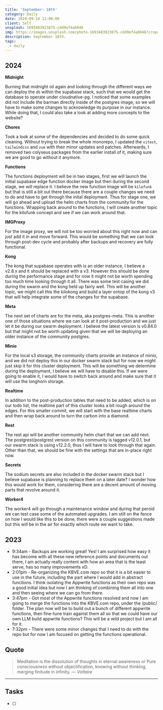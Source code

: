```yaml
---
title: 'September: 18th'
category: Daily
date: 2024-09-18 12:00:00
client: Self
unsplash: 1693483923875-cdd9ef4a8046
img: https://images.unsplash.com/photo-1693483923875-cdd9ef4a8046?crop=entropy&cs=srgb&fm=jpg&ixid=MnwzNjM5Nzd8MHwxfHJhbmRvbXx8fHx8fHx8fDE2ODE3NDg2ODY&ixlib=rb-4.0.3&q=85
description: September 18th. 
tags:
  - daily
---
```



## 2024

**Midnight**

Burning that midnight oil again and looking through the different ways we can deploy the `db` within the supabase stack, such that we would get the database to operate under cloudnative-pg.
I noticed that some examples did not include the barman directly inside of the postgres image, so we will have to make some changes to acknowledge its purpose in our instance.
While doing that, I could also take a look at adding more concepts to the website?

**Chores**

Took a look at some of the dependencies and decided to do some quick cleaning.
Without trying to break the whole monorepo, I updated the `vitest`, `tailwindcss` and `vue` with their minor updates and patches.
Afterwards, I removed two colyseus packages from the earlier install of it, making sure we are good to go without it anymore.

**Functions**

The functions deployment will be in two stages, first we will launch the initial supabase edge function docker image but then during the second stage, we will replace it.
I believe the new function image will be `kilofunk` but that is still a bit out there because there are a couple changes we need to do and have to get through the inital deployment.
Thus for stage one, we will go ahead and upload the helm charts from the community for the functions.
Wrapping back around to the functions, I will create another topic for the kilofunk concept and see if we can work around that.

**IMGProxy**

For the image proxy, we will not be too worried about this right now and can just add it in and move forward.
This would be something that we can look through post-dev cycle and probably after backups and recovery are fully functional.

**Kong**

The kong that supabase operates with is an older instance, I believe a v2.8.x and it should be replaced with a v3.
However this should be done during the performance stage and for now it might not be worth spending too much time looking through it all.
There was some test casing we did during the swarm and the kong held up fairly well.
This will be another topic, we might call this the kilokong and build a layer ontop of the kong v3 that will help integrate some of the changes for the supabase.

**Meta**

The next set of charts are for the meta, aka postgres-meta.
This is another one of those situations where we can look at it post-production and we just let it be during our swarm deployment.
I believe the latest version is v0.84.0 but that might not be worth updating given that we will be deploying an older instance of the community postgres.

**Minio**

For the local s3 storage, the community charts provide an instance of minio, and we did not deploy this in our docker swarm stack but for now we might just skip it for this cluster deployment.
This will be something we determine during the deployment, I believe we will have to disable this.
If we were going to enable it, I would have to switch back around and make sure that it will use the longhorn storage.

**Realtime**

In addition to the post-production tables that need to be added, which is on our todo list, the realtime part of this cluster looks a bit rough around the edges.
For this smaller commit, we will start with the base realtime charts and then wrap back around to turn the carbon into a diamond.

**Rest**

The rest api will be another community helm chart that we can add next.
The postgrest/postgrest version on this community is tagged v12.0.1, but our swarm stack is using v12.2.0, thus I will have to look through that again.
Other than that, we should be fine with the settings that are in-place right now.

**Secrets**

The sodium secrets are also included in the docker swarm stack but I believe supabase is planning to replace them on a later date?
I wonder how this would work for them, considering there are a decent amount of moving parts that revolve around it.

**Worker4**

The worker4 will go through a maintenance window and during that peroid we can test case some of the automated upgrades.
I am still on the fence on how I would like this to be done, there were a couple suggestions made but this will be in the air for exactly which route we want to take.

<Adsense />

## 2023
- 9:34am - Backups are working great! Yes! I am surprised how easy it has become with all these new reference points and documents out there, I am actually really content with how an area that is the least serve, has so many improvements xD.
- 2:01pm - Re-organizing the KBVE.com repo so that it is a bit easier to use in the future, including the part where I would add in abstract functions. I think isolating the Appwrite functions as their own repo was a good initial idea but now I am thinking of combining them all into one and then seeing where we can go from there.
- 3:47pm - Got most of the Appwrite functions resolved and now I am going to merge the functions into the KBVE.com repo, under the /public/ folder. The plan now will be to build out a bunch of different appwrite functions, then fine-tune train against them all so that we could have our own LLM build appwrite functions? This will be a wild project but I am all for it.
- 7:32pm - There were some minor changes that I need to do with the repo but for now I am focused on getting the functions operational.

## Quote

> Meditation is the dissolution of thoughts in eternal awareness or Pure consciousness without objectification, knowing without thinking, merging finitude in infinity.
> — <cite>Voltaire</cite>

---

## Tasks

- [ ]